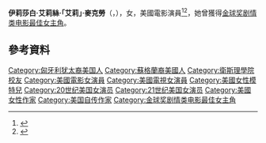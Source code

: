 {{noteTA
|T=zh-tw:艾莉·麥克洛; zh-hk:雅麗·麥陶; zh-cn:艾丽·麦古奥; zh:艾莉·麥克勞
|G1=Show
|1=zh-tw:艾莉·麥克洛; zh-hk:雅麗·麥陶; zh-cn:艾丽·麦古奥; zh:艾莉·麥克勞
}}
{{infobox actor
|type=女演員
|image=Ali MacGraw - 1972.jpg
|birth_date={{birth date and age|1939|4|1}}
|birth_place={{USA}}[[紐約州|紐約州]]{{link-en|龐特里奇|Pound Ridge, New York}}
|residence={{USA}}[[新墨西哥州|新墨西哥州]]{{link-en|特蘇基|Tesuque, New Mexico}}
|birth_name=Elizabeth Alice MacGraw
|spouse={{marriage|Robin Martin Hoen|1960|1962}}<br>{{marriage|[[羅伯特·埃文斯_(製片人)|羅伯特·埃文斯]]|1969|1973}}<br>{{marriage|[[史提夫·麥昆|史提夫·麥昆]]|1973|1978}}
|children=Josh Evans (1971)
|goldenglobeawards='''最佳女新人'''<br>1969年 《Goodbye, Columbus》 <br> '''[[金球奖剧情类电影最佳女主角|剧情类电影最佳女主角]]'''<br>1970年 《[[愛的故事|愛的故事]]》
}}
'''伊莉莎白·艾莉絲·「艾莉」·麥克勞'''（{{lang-en|Elizabeth Alice ''Ali'' MacGraw}}，{{bd|1939年|4月1日|catidx=M}}），女，美國電影演員<ref name="filmref">{{cite web|title=Ali MacGraw Biography (1939-)|work=Film Reference| publisher=Advameg| url=http://www.filmreference.com/film/25/Ali-MacGraw.html| accessdate=June 9, 2009}}</ref><ref name="Weller (2010)">{{cite web|last=Weller|first=Sheila|date=March 2010|title=Once in Love with Ali|work=[[Vanity_Fair_(magazine)|Vanity Fair]]|page=5|url=http://www.vanityfair.com/hollywood/features/2010/03/ali-macgraw-201003?currentPage=all|accessdate=January 23, 2011|quote=In the original version of this article, Ali MacGraw's age last April was originally stated as 71. She turned 70 last April. We regret the error.|archiveurl=https://web.archive.org/web/20110301053716/http://www.vanityfair.com/hollywood/features/2010/03/ali-macgraw-201003?currentPage=all|archivedate=1 March 2011|deadurl=no}}</ref>，她曾獲得[[金球奖剧情类电影最佳女主角|金球奖剧情类电影最佳女主角]]。

== 參考資料 ==
{{reflist}}

{{金球奖年度最佳新人女演员}}
{{金球奖剧情类电影最佳女主角}}
{{義大利電影金像獎最佳外國女演員}}

{{Authority control}}
{{DEFAULTSORT: MacGaw, Ali}}
[[Category:匈牙利犹太裔美国人|Category:匈牙利犹太裔美国人]]
[[Category:蘇格蘭裔美國人|Category:蘇格蘭裔美國人]]
[[Category:衛斯理學院校友|Category:衛斯理學院校友]]
[[Category:美國電影女演員|Category:美國電影女演員]]
[[Category:美國電視女演員|Category:美國電視女演員]]
[[Category:美國女性模特兒|Category:美國女性模特兒]]
[[Category:20世纪美国女演员|Category:20世纪美国女演员]]
[[Category:21世纪美国女演员|Category:21世纪美国女演员]]
[[Category:美國女性作家|Category:美國女性作家]]
[[Category:美国自传作家|Category:美国自传作家]]
[[Category:金球奖剧情类电影最佳女主角|Category:金球奖剧情类电影最佳女主角]]